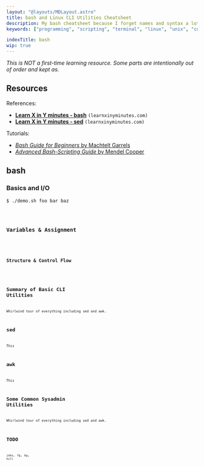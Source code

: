 ```yaml
---
layout: "@layouts/MDLayout.astro"
title: bash and Linux CLI Utilities Cheatsheet
description: My bash cheatsheet because I forget names and syntax a lot.
keywords: ["programming", "scripting", "terminal", "linux", "unix", "command line", "cli", "sh", "zsh", "bourne shell", "system administration"]

indexTitle: bash
wip: true
---
```




*This is NOT a first-time learning resource. Some parts are intentionally out of order and kept as.*

## Resources

References:

- [**Learn X in Y minutes - bash**](https://learnxinyminutes.com/docs/bash/) `(learnxinyminutes.com)`
- [**Learn X in Y minutes - sed**](https://learnxinyminutes.com/docs/sed/) `(learnxinyminutes.com)`

Tutorials:

- [*Bash Guide for Beginners* by Machtelt Garrels](https://linux.die.net/Bash-Beginners-Guide/)
- [*Advanced Bash-Scripting Guide* by Mendel Cooper](https://tldp.org/LDP/abs/html/)


## bash


### Basics and I/O

```
$ ./demo.sh foo bar baz
```


<Code code={SrcScriptArgs} lang="bash" />


### Variables & Assignment


<Code code={SrcVariables} lang="bash" />


### Structure & Control Flow


<Code code={SrcControlFlow} lang="bash" />


## Summary of Basic CLI Utilities

<Todo>Whirlwind tour of everything including sed and awk.</Todo>


## sed

<Todo>This</Todo>


## awk

<Todo>This</Todo>


## Some Common Sysadmin Utilities

<Todo>Whirlwind tour of everything including sed and awk.</Todo>


## TODO

<Todo>`jobs`, `fg`, `bg`, `kill`</Todo>

